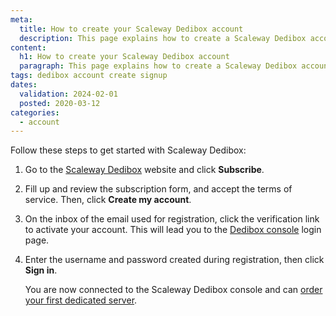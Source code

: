 ```yaml
---
meta:
  title: How to create your Scaleway Dedibox account
  description: This page explains how to create a Scaleway Dedibox account
content:
  h1: How to create your Scaleway Dedibox account
  paragraph: This page explains how to create a Scaleway Dedibox account
tags: dedibox account create signup
dates:
  validation: 2024-02-01
  posted: 2020-03-12
categories:
  - account
---
```


Follow these steps to get started with Scaleway Dedibox:

1. Go to the [Scaleway Dedibox](https://console.online.net/en/user/subscribe/) website and click **Subscribe**.
2. Fill up and review the subscription form, and accept the terms of service. Then, click **Create my account**.
3. On the inbox of the email used for registration, click the verification link to activate your account. This will lead you to the [Dedibox console](https://console.online.net/en/login/) login page.
4. Enter the username and password created during registration, then click **Sign in**.

   You are now connected to the Scaleway Dedibox console and can [order your first dedicated server](/dedibox/dedicated-servers/how-to/order-a-server/).


